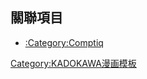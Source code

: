 {{Navbox
|name = Comptiq連載中
|title = [[Comptiq]]連載中的漫畫作品 <small>（截至2018年11月10日）</small>
|bodyclass = hlist hlist-pipe
|titlestyle = background:#cfc
|groupstyle = background:#dfd
|group1 = 漫畫
|list1 = 
* {{Allow wrap|[[艦隊Collection|艦隊Collection 今宵もサルーテ!]]}}
* {{Allow wrap|[[艦隊Collection|艦隊Collection 水平線的文月]]}}
* [[ぐだぐだエース]]
* [[TYPE-MOON学園 ちびちゅき!|ちびちゅき!2学期]]
* {{Allow wrap|[[小山内めい|バーチャル園児☆小山内めい]]}}
* [[Fate/EXTRA|Fate/EXTRA CCC]]
* [[幸運☆星]]
|group2 = 小說
|list2 = 
*{{link-ja|マージナルナイト}}
}}
<noinclude>{{Documentation}}
== 關聯項目 ==
* [[:Category:Comptiq]]
[[Category:KADOKAWA漫画模板]]
</noinclude>
